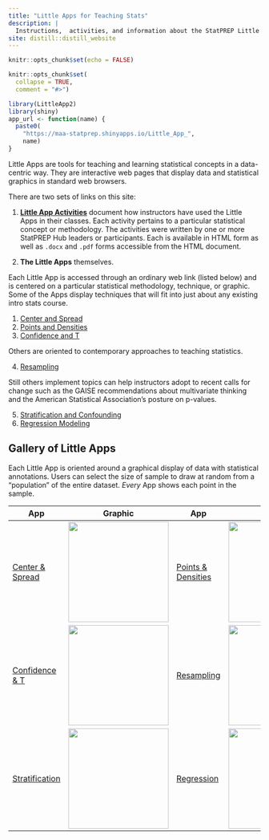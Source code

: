 ```yaml
---
title: "Little Apps for Teaching Stats"
description: |
  Instructions,  activities, and information about the StatPREP Little Apps.
site: distill::distill_website
---
```


```r
knitr::opts_chunk$set(echo = FALSE)


```

```r
knitr::opts_chunk$set(
  collapse = TRUE,
  comment = "#>")

library(LittleApp2)
library(shiny)
app_url <- function(name) {
  paste0(
    "https://maa-statprep.shinyapps.io/Little_App_", 
    name)
}
```

Little Apps are tools for teaching and learning statistical concepts in a data-centric way. They are interactive web pages that display data and statistical graphics in standard web browsers. 

There are two sets of links on this site:

1. **[Little App Activities](Activities.html)** document how instructors have used the Little Apps in their classes. Each activity pertains to a particular statistical concept or methodology. The activities were written by one or more StatPREP Hub leaders or participants. Each is available in HTML form as well as `.docx` and `.pdf` forms accessible from the HTML document.

2. **The Little Apps** themselves.

Each Little App is accessed through an ordinary web link (listed below) and is centered on a particular statistical methodology, technique, or graphic. Some of the Apps display techniques that will fit into just about any existing intro stats course. 

1. [Center and Spread](`r app_url("Spread")`)
2. [Points and Densities](`r app_url("Density")`)
3. [Confidence and T](`r app_url("T")`)

Others are oriented to contemporary approaches to teaching statistics.

4. [Resampling](`r app_url("Bootstrap")`)

Still others implement topics can help instructors adopt to recent calls for change such as the GAISE recommendations about multivariate thinking and the American Statistical Association's posture on p-values.

5. [Stratification and Confounding](`r app_url("Stratify")`)
6. [Regression Modeling](`r app_url("Regression")`)

## Gallery of Little Apps

Each Little App is oriented around a graphical display of data with statistical annotations. Users can select the size of sample to draw at random from a "population" of the entire dataset. *Every* App shows each point in the sample.

App | Graphic | App | Graphic
----|---------|-----|---------
[Center & Spread](`r app_url("Spread")`) | <img src="images/center-spread-example.png" height="200px"> | [Points & Densities](`r app_url("Density")`) | <img src="images/density-example.png" height="200px">
[Confidence & T](`r app_url("T")`) | <img src="images/t-test-example.png" height="200px"> | [Resampling](`r app_url("Bootstrap")`) | <img src="images/bootstrap-example-2.png" height="200px"> 
[Stratification](`r app_url("Stratify")`) | <img src="images/stratification.png" height="200px"> | [Regression](`r app_url("Regression")`) | <img src="images/regression-example-3.png" height="200px"> 

